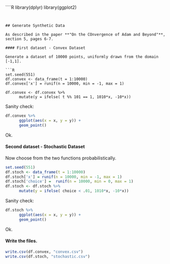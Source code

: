 ````R
library(dplyr)
library(ggplot2)

```


## Generate Synthetic Data

As described in the paper **"On the COnvergence of Adam and Beyond"**, section 5, pages 6-7.

#### First dataset - Convex Dataset

Generate a dataset of 10000 points, uniformly drawn from the domain [-1,1]. 

```R
set.seed(551)
df.convex <- data_frame(t = 1:10000)
df.convex['x'] = runif(n = 10000, min = -1, max = 1)

df.convex <- df.convex %>%
      mutate(y = ifelse( t %% 101 == 1, 1010*x, -10*x))
```

Sanity check:

```R
df.convex %>%
      ggplot(aes(x = x, y = y)) +
      geom_point()
```

Ok. 


#### Second dataset - Stochastic Dataset

Now choose from the two functions probabilistically. 

```R
set.seed(551)
df.stoch <- data_frame(t = 1:10000)
df.stoch['x'] = runif(n = 10000, min = -1, max = 1)
df.stoch['choice'] =  runif(n = 10000, min = 0, max = 1)
df.stoch <- df.stoch %>%
      mutate(y = ifelse( choice < .01, 1010*x, -10*x))
```

Sanity check:

```R
df.stoch %>%
      ggplot(aes(x = x, y = y)) +
      geom_point()
```

Ok. 


#### Write the files. 

```R
write.csv(df.convex, "convex.csv")
write.csv(df.stoch, "stochastic.csv")
```
